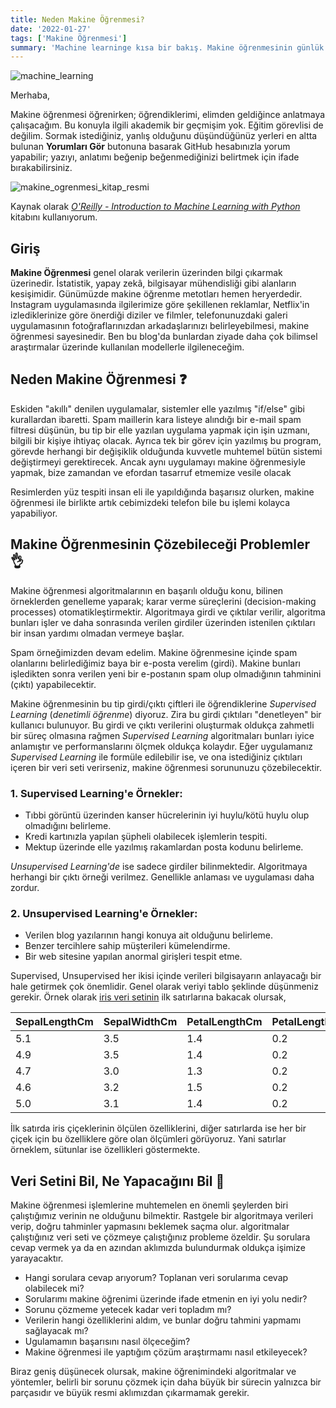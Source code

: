 ```yaml
---
title: Neden Makine Öğrenmesi?
date: '2022-01-27'
tags: ['Makine Öğrenmesi']
summary: 'Machine learninge kısa bir bakış. Makine öğrenmesinin günlük hayattaki kullanımları, yapabileceklerimiz.'
---
```


![machine_learning](/static/images/Machine_Learning_Banner.jpeg)

<TOCInline toc={props.toc} asDisclosure />

Merhaba,

Makine öğrenmesi öğrenirken; öğrendiklerimi, elimden geldiğince anlatmaya çalışacağım. Bu konuyla ilgili akademik bir geçmişim yok. Eğitim görevlisi de değilim. Sormak istediğiniz, yanlış olduğunu düşündüğünüz yerleri en altta bulunan **Yorumları Gör** butonuna basarak GitHub hesabınızla yorum yapabilir; yazıyı, anlatımı beğenip beğenmediğinizi belirtmek için ifade bırakabilirsiniz.

![makine_ogrenmesi_kitap_resmi](/static/images/introduction_to_machine_learning_with_python_kitap.jpg)

Kaynak olarak [_O'Reilly - Introduction to Machine Learning with Python_](https://www.oreilly.com/library/view/introduction-to-machine/9781449369880/) kitabını kullanıyorum.

## Giriş

**Makine Öğrenmesi** genel olarak verilerin üzerinden bilgi çıkarmak üzerinedir. İstatistik, yapay zekâ, bilgisayar mühendisliği gibi alanların kesişimidir. Günümüzde makine öğrenme metotları hemen heryerdedir. Instagram uygulamasında ilgilerimize göre şekillenen reklamlar, Netflix'in izlediklerinize göre önerdiği diziler ve filmler, telefonunuzdaki galeri uygulamasının fotoğraflarınızdan arkadaşlarınızı belirleyebilmesi, makine öğrenmesi sayesinedir. Ben bu blog'da bunlardan ziyade daha çok bilimsel araştırmalar üzerinde kullanılan modellerle ilgileneceğim.

## Neden Makine Öğrenmesi ❓

Eskiden "akıllı" denilen uygulamalar, sistemler elle yazılmış "if/else" gibi kurallardan ibaretti. Spam maillerin kara listeye alındığı bir e-mail spam filtresi düşünün, bu tip bir elle yazılan uygulama yapmak için işin uzmanı, bilgili bir kişiye ihtiyaç olacak. Ayrıca tek bir görev için yazılmış bu program, görevde herhangi bir değişiklik olduğunda kuvvetle muhtemel bütün sistemi değiştirmeyi gerektirecek. Ancak aynı uygulamayı makine öğrenmesiyle yapmak, bize zamandan ve efordan tasarruf etmemize vesile olacak

Resimlerden yüz tespiti insan eli ile yapıldığında başarısız olurken, makine öğrenmesi ile birlikte artık cebimizdeki telefon bile bu işlemi kolayca yapabiliyor.

## Makine Öğrenmesinin Çözebileceği Problemler 👌

Makine öğrenmesi algoritmalarının en başarılı olduğu konu, bilinen örneklerden genelleme yaparak; karar verme süreçlerini (decision-making processes) otomatikleştirmektir. Algoritmaya girdi ve çıktılar verilir, algoritma bunları işler ve daha sonrasında verilen girdiler üzerinden istenilen çıktıları bir insan yardımı olmadan vermeye başlar.

Spam örneğimizden devam edelim. Makine öğrenmesine içinde spam olanlarını belirlediğimiz baya bir e-posta verelim (girdi). Makine bunları işledikten sonra verilen yeni bir e-postanın spam olup olmadığının tahminini (çıktı) yapabilecektir.

Makine öğrenmesinin bu tip girdi/çıktı çiftleri ile öğrendiklerine _Supervised Learning_ (_denetimli öğrenme_) diyoruz. Zira bu girdi çıktıları "denetleyen" bir kullanıcı bulunuyor. Bu girdi ve çıktı verilerini oluşturmak oldukça zahmetli bir süreç olmasına rağmen _Supervised Learning_ algoritmaları bunları iyice anlamıştır ve performanslarını ölçmek oldukça kolaydır. Eğer uygulamanız _Supervised Learning_ ile formüle edilebilir ise, ve ona istediğiniz çıktıları içeren bir veri seti verirseniz, makine öğrenmesi sorununuzu çözebilecektir.

### 1. Supervised Learning'e Örnekler:

- Tıbbi görüntü üzerinden kanser hücrelerinin iyi huylu/kötü huylu olup olmadığını belirleme.
- Kredi kartınızla yapılan şüpheli olabilecek işlemlerin tespiti.
- Mektup üzerinde elle yazılmış rakamlardan posta kodunu belirleme.

_Unsupervised Learning'de_ ise sadece girdiler bilinmektedir. Algoritmaya herhangi bir çıktı örneği verilmez. Genellikle anlaması ve uygulaması daha zordur.

### 2. Unsupervised Learning'e Örnekler:

- Verilen blog yazılarının hangi konuya ait olduğunu belirleme.
- Benzer tercihlere sahip müşterileri kümelendirme.
- Bir web sitesine yapılan anormal girişleri tespit etme.

Supervised, Unsupervised her ikisi içinde verileri bilgisayarın anlayacağı bir hale getirmek çok önemlidir. Genel olarak veriyi tablo şeklinde düşünmeniz gerekir. Örnek olarak [iris veri setinin](https://www.kaggle.com/uciml/iris) ilk satırlarına bakacak olursak,

| SepalLengthCm | SepalWidthCm | PetalLengthCm | PetalLengthCm |
| ------------- | ------------ | ------------- | ------------- |
| 5.1           | 3.5          | 1.4           | 0.2           |
| 4.9           | 3.5          | 1.4           | 0.2           |
| 4.7           | 3.0          | 1.3           | 0.2           |
| 4.6           | 3.2          | 1.5           | 0.2           |
| 5.0           | 3.1          | 1.4           | 0.2           |

İlk satırda iris çiçeklerinin ölçülen özelliklerini, diğer satırlarda ise her bir çiçek için bu özelliklere göre olan ölçümleri görüyoruz. Yani satırlar örneklem, sütunlar ise özellikleri göstermekte.

## Veri Setini Bil, Ne Yapacağını Bil 🧠

Makine öğrenmesi işlemlerine muhtemelen en önemli şeylerden biri çalıştığımız verinin ne olduğunu bilmektir. Rastgele bir algoritmaya verileri verip, doğru tahminler yapmasını beklemek saçma olur. algoritmalar çalıştığınız veri seti ve çözmeye çalıştığınız probleme özeldir. Şu sorulara cevap vermek ya da en azından aklımızda bulundurmak oldukça işimize yarayacaktır.

- Hangi sorulara cevap arıyorum? Toplanan veri sorularıma cevap olabilecek mi?
- Sorularımı makine öğrenimi üzerinde ifade etmenin en iyi yolu nedir?
- Sorunu çözmeme yetecek kadar veri topladım mı?
- Verilerin hangi özelliklerini aldım, ve bunlar doğru tahmini yapmamı sağlayacak mı?
- Ugulamamın başarısını nasıl ölçeceğim?
- Makine öğrenmesi ile yaptığım çözüm araştırmamı nasıl etkileyecek?

Biraz geniş düşünecek olursak, makine öğrenimindeki algoritmalar ve yöntemler, belirli bir sorunu çözmek için daha büyük bir sürecin yalnızca bir parçasıdır ve büyük resmi aklımızdan çıkarmamak gerekir.

